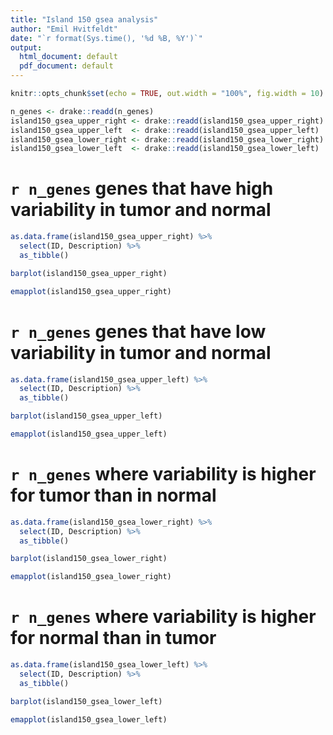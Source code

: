```yaml
---
title: "Island 150 gsea analysis"
author: "Emil Hvitfeldt"
date: "`r format(Sys.time(), '%d %B, %Y')`"
output:
  html_document: default
  pdf_document: default
---
```


```r
knitr::opts_chunk$set(echo = TRUE, out.width = "100%", fig.width = 10)
```

```r
n_genes <- drake::readd(n_genes)
island150_gsea_upper_right <- drake::readd(island150_gsea_upper_right)
island150_gsea_upper_left  <- drake::readd(island150_gsea_upper_left)
island150_gsea_lower_right <- drake::readd(island150_gsea_lower_right)
island150_gsea_lower_left  <- drake::readd(island150_gsea_lower_left)
```

# `r n_genes` genes that have high variability in tumor and normal

```r
as.data.frame(island150_gsea_upper_right) %>%
  select(ID, Description) %>%
  as_tibble()
```

```r
barplot(island150_gsea_upper_right)
```
```r
emapplot(island150_gsea_upper_right)
```

# `r n_genes` genes that have low variability in tumor and normal

```r
as.data.frame(island150_gsea_upper_left) %>%
  select(ID, Description) %>%
  as_tibble()
```

```r
barplot(island150_gsea_upper_left)
```
```r
emapplot(island150_gsea_upper_left)
```

# `r n_genes` where variability is higher for tumor than in normal

```r
as.data.frame(island150_gsea_lower_right) %>%
  select(ID, Description) %>%
  as_tibble()
```

```r
barplot(island150_gsea_lower_right)
```
```r
emapplot(island150_gsea_lower_right)
```

# `r n_genes` where variability is higher for normal than in tumor

```r
as.data.frame(island150_gsea_lower_left) %>%
  select(ID, Description) %>%
  as_tibble()
```

```r
barplot(island150_gsea_lower_left)
```
```r
emapplot(island150_gsea_lower_left)
```

